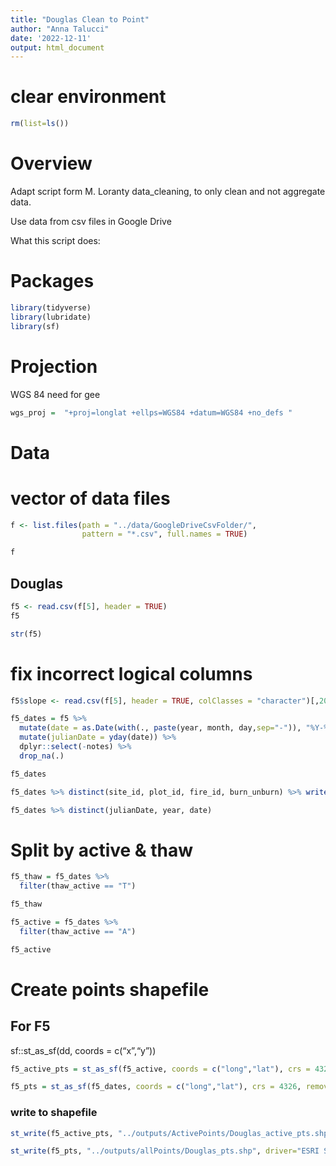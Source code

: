 ```yaml
---
title: "Douglas Clean to Point"
author: "Anna Talucci"
date: '2022-12-11'
output: html_document
---
```


# clear environment
```r
rm(list=ls())
```

# Overview

Adapt script form M. Loranty data_cleaning, to only clean and not aggregate data. 

Use data from csv files in Google Drive

What this script does:


# Packages

```r
library(tidyverse)
library(lubridate)
library(sf)
```
# Projection

WGS 84 need for gee
```r
wgs_proj =  "+proj=longlat +ellps=WGS84 +datum=WGS84 +no_defs "
```

# Data

# vector of data files
```r
f <- list.files(path = "../data/GoogleDriveCsvFolder/",
                pattern = "*.csv", full.names = TRUE)
```

```r
f
```



## Douglas
```r
f5 <- read.csv(f[5], header = TRUE)
f5
```
```r
str(f5)
```

# fix incorrect logical columns
```r
f5$slope <- read.csv(f[5], header = TRUE, colClasses = "character")[,20]
```

```r
f5_dates = f5 %>%
  mutate(date = as.Date(with(., paste(year, month, day,sep="-")), "%Y-%m-%d")) %>%
  mutate(julianDate = yday(date)) %>%
  dplyr::select(-notes) %>%
  drop_na(.)

f5_dates
```


```r
f5_dates %>% distinct(site_id, plot_id, fire_id, burn_unburn) %>% write.csv(., '../outputs/pairs/douglas.csv')
```

```r
f5_dates %>% distinct(julianDate, year, date)
```

# Split by active & thaw
```r
f5_thaw = f5_dates %>% 
  filter(thaw_active == "T") 

f5_thaw

f5_active = f5_dates %>% 
  filter(thaw_active == "A") 

f5_active
```

# Create points shapefile

## For F5
sf::st_as_sf(dd, coords = c("x","y"))
```r
f5_active_pts = st_as_sf(f5_active, coords = c("long","lat"), crs = 4326, remove = FALSE)
```

```r
f5_pts = st_as_sf(f5_dates, coords = c("long","lat"), crs = 4326, remove = FALSE)
```


### write to shapefile
```r
st_write(f5_active_pts, "../outputs/ActivePoints/Douglas_active_pts.shp", driver="ESRI Shapefile")
```

```r
st_write(f5_pts, "../outputs/allPoints/Douglas_pts.shp", driver="ESRI Shapefile")
```